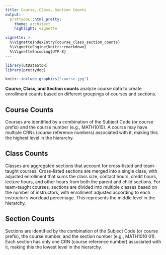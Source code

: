 ```yaml
---
title: Course, Class, Section Counts
output: 
  prettydoc::html_pretty:
    theme: architect
    highlight: vignette

vignette: >
  %\VignetteIndexEntry{course_class_section_counts}
  %\VignetteEngine{knitr::rmarkdown}
  %\VignetteEncoding{UTF-8}
---
```


```r
library(utDataStoR)
library(prettydoc)
```

```r
knitr::include_graphics("course.jpg")
```

**Course, Class, and Section counts** analyze course data to create enrollment counts based on different groupings of courses and sections.

## Course Counts
Courses are identified by a combination of the Subject Code (or course prefix) and the course number (e.g., MATH1010). A course may have multiple CRNs (course reference numbers) associated with it, making this the highest level in the hierarchy.

## Class Counts
Classes are aggregated sections that account for cross-listed and team-taught courses. Cross-listed sections are merged into a single class, with adjusted enrollment that sums the class size, contact hours, credit hours, lecture hours, and other hours from both the parent and child sections. For team-taught courses, sections are divided into multiple classes based on the number of instructors, with enrollment adjusted according to each instructor's workload percentage. This represents the middle level in the hierarchy.

## Section Counts
Sections are identified by the combination of the Subject Code (or course prefix), the course number, and the section number (e.g., MATH1010 01). Each section has only one CRN (course reference number) associated with it, making this the lowest level in the hierarchy.

